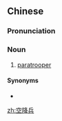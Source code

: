==Chinese==
{{zh-forms|type=21}}

===Pronunciation===
{{zh-pron
|m=kōngjiàngbīng
|cat=n
}}

===Noun===
{{zh-noun}}

# [[paratrooper]]

====Synonyms====
* {{zh-l|傘兵}}

[[zh:空降兵]]